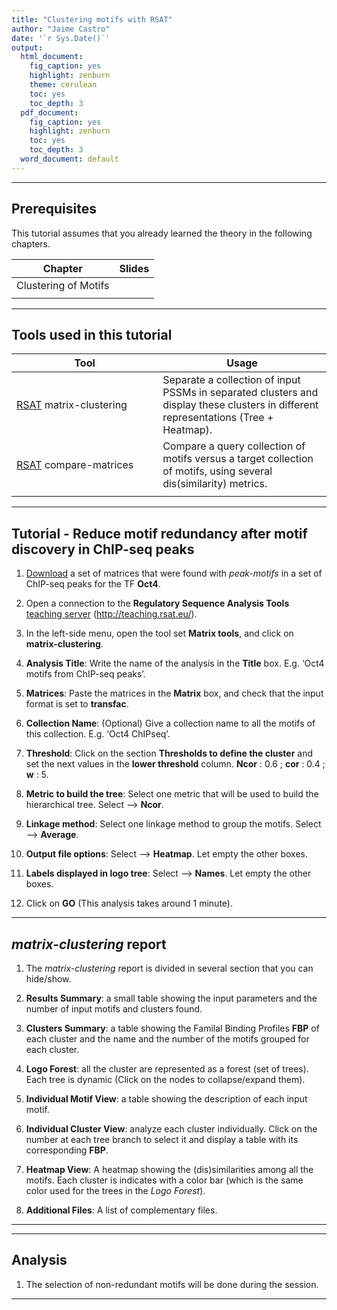 ```yaml
---
title: "Clustering motifs with RSAT"
author: "Jaime Castro"
date: '`r Sys.Date()`'
output:
  html_document:
    fig_caption: yes
    highlight: zenburn
    theme: cerulean
    toc: yes
    toc_depth: 3
  pdf_document:
    fig_caption: yes
    highlight: zenburn
    toc: yes
    toc_depth: 3
  word_document: default
---
```


* * * 

## Prerequisites

This tutorial assumes that you already learned the theory in the following chapters.


| Chapter | Slides |
|---------|--------|
| Clustering of Motifs | []()  |
|  |  |

* * * 

## Tools used in this tutorial


| Tool | Usage |
|------|-------|
| [RSAT](http://teaching.rsat.eu/) matrix-clustering | Separate a collection of input PSSMs in separated clusters and display these clusters in different representations (Tree + Heatmap). |
| [RSAT](http://teaching.rsat.eu/) compare-matrices | Compare a query collection of motifs versus a target collection of motifs, using several dis(similarity) metrics. |
| | | 

* * *

## Tutorial - Reduce motif redundancy after motif discovery in ChIP-seq peaks

1. [Download](https://github.com/jvanheld/cisreg_course/tree/gh-pages/cluster_motifs/data) a set of matrices that were found with *peak-motifs* in a set of ChIP-seq peaks for the TF **Oct4**.  

1. Open a connection to the **Regulatory Sequence Analysis Tools** [teaching server](http://teaching.rsat.eu/) ([http://teaching.rsat.eu/](http://teaching.rsat.eu/)).

2. In the left-side menu, open the tool set **Matrix tools**, and click on **matrix-clustering**.

3. **Analysis Title**: Write the name of the analysis in the **Title** box. E.g. 'Oct4 motifs from ChIP-seq peaks'.

4. **Matrices**: Paste the matrices in the **Matrix** box, and check that the input format is set to **transfac**.

5. **Collection Name**: (Optional) Give a collection name to all the motifs of this collection. E.g. 'Oct4 ChIPseq'.

6. **Threshold**: Click on the section **Thresholds to define the cluster** and set the next values in the **lower threshold** column. **Ncor** : 0.6 ; **cor** : 0.4 ; **w** : 5.

7. **Metric to build the tree**: Select one metric that will be used to build the hierarchical tree. Select --> **Ncor**.

8. **Linkage method**: Select one linkage method to group the motifs. Select -->  **Average**.

9. **Output file options**: Select -->  **Heatmap**. Let empty the other boxes.

10. **Labels displayed in logo tree**: Select -->  **Names**. Let empty the other boxes.

11. Click on **GO** (This analysis takes around 1 minute).

* * * 

## *matrix-clustering* report

1. The *matrix-clustering* report is divided in several section that you can hide/show.

2. **Results Summary**: a small table showing the input parameters and the number of input motifs and clusters found.

3. **Clusters Summary**: a table showing the Familal Binding Profiles **FBP** of each cluster and the name and the number of the motifs grouped for each cluster.

4. **Logo Forest**: all the cluster are represented as a forest (set of trees). Each tree is dynamic (Click on the nodes to collapse/expand them).

5. **Individual Motif View**: a table showing the description of each input motif.

6. **Individual Cluster View**: analyze each cluster individually. Click on the number at each tree branch to select it and display a table with its corresponding **FBP**.

7. **Heatmap View**: A heatmap showing the (dis)similarities among all the motifs. Each cluster is indicates with a color bar (which is the same color used for the trees in the *Logo Forest*).

8. **Additional Files**: A list of complementary files.

* * * 

* * * 

## Analysis

1. The selection of non-redundant motifs will be done during the session.

* * *


<!--

## Playing with PSSM

### Download a matrix from footprintDB

1. Open a connection to [footprintDB](http://floresta.eead.csic.es/footprintdb/) ([http://floresta.eead.csic.es/footprintdb/](http://floresta.eead.csic.es/footprintdb/))
2. In the menu on the left site, click **Databases**
3. Select one transcription factor of your choice (one different per student).
4. Download the binding sites. 
5. Download the DNA binding motif.
6. Note about matrix formats


- convert matrix between tab-delimited and stamp-transfac (footprintDB) and transfac


### Take-home message

1. Logos
2. Impact of the number of sites. Error bars on the logos
3. Interpretation and impact of the pseudo-weight. 


# Scanning sequences to predict TF binding sites

- Select a motif from footprintDB / RegulonDB collection
- get the matrix + consensus 
- Scan all the promoters from E.coli

    - with a strict consensus
    - with degenerate consensus
    - with the PSSM

- check if you recovered the annotated binding sites
- evaluate the number of predicted sites


# Matrix comparison and clustering

- Enter with a motif in footprintDB and compare it with the whole database ("search"" form)
- The same but restrict to a specific organism
- matrix-clustering demo + exercises (Jaime)

# To do

## convert-matrix (Jacques)

- check that the matrices downloaded from footprintDB can be converted (including name)
- test the STAMP format OK
- aparently the footprintDB format is a hybrid between stamp and transfac -> add it explicitly in the convert-matrix input formats 
- convert-matrix: fix the problem with frequency matrices which appear as flat logos with huge error bars

- convert-matrix: produce colored consensus in HTML format

## footprintDB (sugerencias, wish list para mas tarde)

- coloracion de los consensus: import colored consensus sfrom convert-matrices
- include sequence of binding sites in the export format if it exists. Note that this makes HUGE files for matrices derived form ChIP-seq -> to be evaluated
- links "Binding sites" currently give all the binding sites for all the TF. Could you adda column with the TF name and/or enable to select binding sites per matrix



-->




